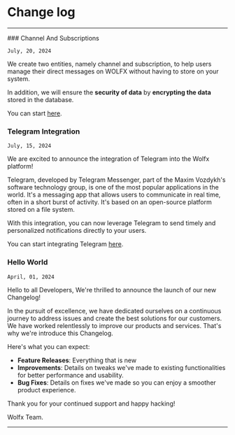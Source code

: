 
# Change log

---

<Steps>
  ### Channel And Subscriptions

  `July, 20, 2024`

  We create two entities, namely channel and subscription, to help users manage their direct messages on WOLFX without having to store on your system.

  In addition, we will ensure the **security of data** by **encrypting the data** stored in the database.


  You can start [here](https://dash.wolfx.app/subscription).

  ### Telegram Integration

  `July, 15, 2024`


  We are excited to announce the integration of Telegram into the Wolfx platform!

  Telegram, developed by Telegram Messenger, part of the Maxim Vozdykh's software technology group, is one of the most
  popular applications in the world.
  It's a messaging app that allows users to communicate in real time, often in a short burst of activity.
  It's based on an open-source platform stored on a file system.

  With this integration, you can now leverage Telegram to send timely and personalized notifications directly to your
  users.

  You can start integrating Telegram [here](https://docs.wolfx.app/providers/chat/telegram).

  ### Hello World

  `April, 01, 2024`

  Hello to all Developers,
  We're thrilled to announce the launch of our new Changelog!

  In the pursuit of excellence, we have dedicated ourselves on a continuous journey to address issues and create the
  best solutions for our customers.
  We have worked relentlessly to improve our products and services.
  That's why we're introduce this Changelog.

  Here's what you can expect:

  - **Feature Releases**: Everything that is new
  - **Improvements**: Details on tweaks we've made to existing functionalities for better performance and usability.
  - **Bug Fixes**: Details on fixes we've made so you can enjoy a smoother product experience.

  Thank you for your continued support and happy hacking!

  Wolfx Team.

</Steps>

---
